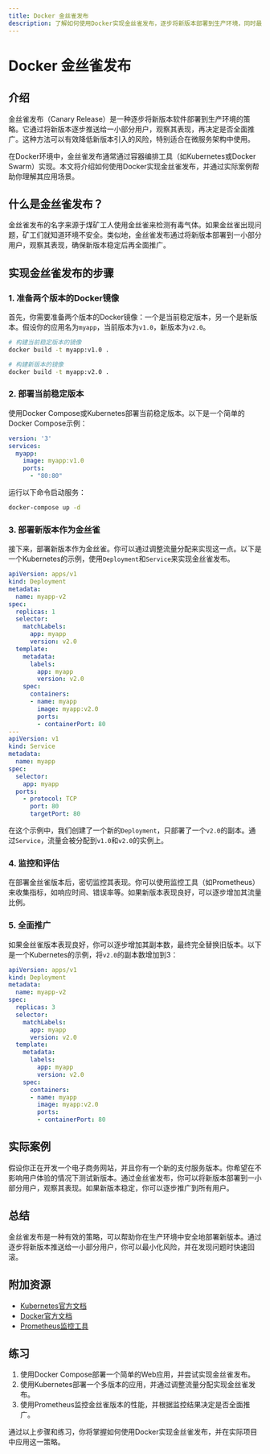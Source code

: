 ```yaml
---
title: Docker 金丝雀发布
description: 了解如何使用Docker实现金丝雀发布，逐步将新版本部署到生产环境，同时最小化风险。
---
```


# Docker 金丝雀发布

## 介绍

金丝雀发布（Canary Release）是一种逐步将新版本软件部署到生产环境的策略。它通过将新版本逐步推送给一小部分用户，观察其表现，再决定是否全面推广。这种方法可以有效降低新版本引入的风险，特别适合在微服务架构中使用。

在Docker环境中，金丝雀发布通常通过容器编排工具（如Kubernetes或Docker Swarm）实现。本文将介绍如何使用Docker实现金丝雀发布，并通过实际案例帮助你理解其应用场景。

## 什么是金丝雀发布？

金丝雀发布的名字来源于煤矿工人使用金丝雀来检测有毒气体。如果金丝雀出现问题，矿工们就知道环境不安全。类似地，金丝雀发布通过将新版本部署到一小部分用户，观察其表现，确保新版本稳定后再全面推广。

## 实现金丝雀发布的步骤

### 1. 准备两个版本的Docker镜像

首先，你需要准备两个版本的Docker镜像：一个是当前稳定版本，另一个是新版本。假设你的应用名为`myapp`，当前版本为`v1.0`，新版本为`v2.0`。

```bash
# 构建当前稳定版本的镜像
docker build -t myapp:v1.0 .

# 构建新版本的镜像
docker build -t myapp:v2.0 .
```

### 2. 部署当前稳定版本

使用Docker Compose或Kubernetes部署当前稳定版本。以下是一个简单的Docker Compose示例：

```yaml
version: '3'
services:
  myapp:
    image: myapp:v1.0
    ports:
      - "80:80"
```

运行以下命令启动服务：

```bash
docker-compose up -d
```

### 3. 部署新版本作为金丝雀

接下来，部署新版本作为金丝雀。你可以通过调整流量分配来实现这一点。以下是一个Kubernetes的示例，使用`Deployment`和`Service`来实现金丝雀发布。

```yaml
apiVersion: apps/v1
kind: Deployment
metadata:
  name: myapp-v2
spec:
  replicas: 1
  selector:
    matchLabels:
      app: myapp
      version: v2.0
  template:
    metadata:
      labels:
        app: myapp
        version: v2.0
    spec:
      containers:
      - name: myapp
        image: myapp:v2.0
        ports:
        - containerPort: 80
---
apiVersion: v1
kind: Service
metadata:
  name: myapp
spec:
  selector:
    app: myapp
  ports:
    - protocol: TCP
      port: 80
      targetPort: 80
```

在这个示例中，我们创建了一个新的`Deployment`，只部署了一个`v2.0`的副本。通过`Service`，流量会被分配到`v1.0`和`v2.0`的实例上。

### 4. 监控和评估

在部署金丝雀版本后，密切监控其表现。你可以使用监控工具（如Prometheus）来收集指标，如响应时间、错误率等。如果新版本表现良好，可以逐步增加其流量比例。

### 5. 全面推广

如果金丝雀版本表现良好，你可以逐步增加其副本数，最终完全替换旧版本。以下是一个Kubernetes的示例，将`v2.0`的副本数增加到3：

```yaml
apiVersion: apps/v1
kind: Deployment
metadata:
  name: myapp-v2
spec:
  replicas: 3
  selector:
    matchLabels:
      app: myapp
      version: v2.0
  template:
    metadata:
      labels:
        app: myapp
        version: v2.0
    spec:
      containers:
      - name: myapp
        image: myapp:v2.0
        ports:
        - containerPort: 80
```

## 实际案例

假设你正在开发一个电子商务网站，并且你有一个新的支付服务版本。你希望在不影响用户体验的情况下测试新版本。通过金丝雀发布，你可以将新版本部署到一小部分用户，观察其表现。如果新版本稳定，你可以逐步推广到所有用户。

## 总结

金丝雀发布是一种有效的策略，可以帮助你在生产环境中安全地部署新版本。通过逐步将新版本推送给一小部分用户，你可以最小化风险，并在发现问题时快速回滚。

## 附加资源

- [Kubernetes官方文档](https://kubernetes.io/docs/home/)
- [Docker官方文档](https://docs.docker.com/)
- [Prometheus监控工具](https://prometheus.io/)

## 练习

1. 使用Docker Compose部署一个简单的Web应用，并尝试实现金丝雀发布。
2. 使用Kubernetes部署一个多版本的应用，并通过调整流量分配实现金丝雀发布。
3. 使用Prometheus监控金丝雀版本的性能，并根据监控结果决定是否全面推广。

通过以上步骤和练习，你将掌握如何使用Docker实现金丝雀发布，并在实际项目中应用这一策略。